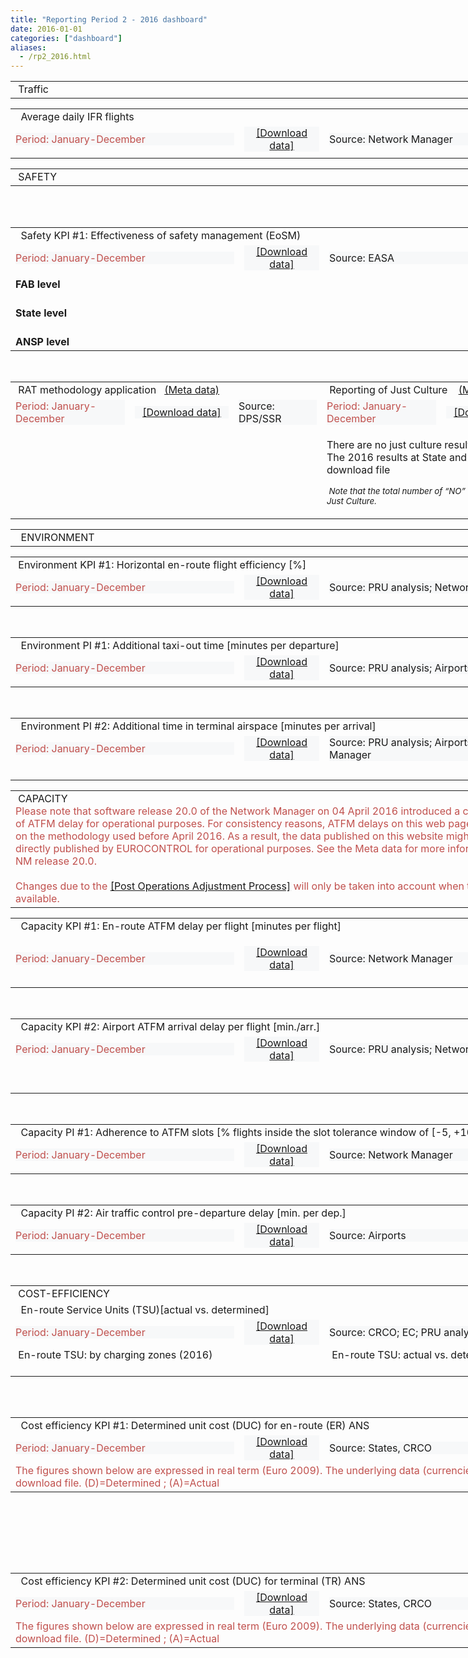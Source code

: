 ```yaml
---
title: "Reporting Period 2 - 2016 dashboard"
date: 2016-01-01
categories: ["dashboard"]
aliases:
  - /rp2_2016.html
---
```


<script type="text/javascript" src="//www.google.com/jsapi"></script><script type="text/javascript"> // load the visualisation API
google.load('visualization', '1', { packages: ['corechart', 'controls'] });
</script>
<script type="text/javascript">

function drawVisualization()
 {

// TRAFFIC - ERT FLTS - YY - CHART
 var crt_ertfltsYY = new google.visualization.ChartWrapper({
		chartType: 'ComboChart',
		containerId: 'crt_ertfltsYY',
		dataSourceUrl: '//docs.google.com/spreadsheets/d/1Ip-cVibeSuNUR3Hgt_EmfN2hUh-cJyh-gXSy_wKV-20/edit?usp=sharing&sheet=ERT_FLTS_YY&range=A5:E10',

		options: {
				width: 450, height: 170,
				chartArea: {left: 80, top: 30, width:'60%',height:'65%'},
				title: 'Average daily IFR flights (EU-wide)',
				titleTextStyle : {color: '#1F1F2E', fontSize: 12},
				legend: 'none',
				series: {
							0: {type: 'bars', color:'#7DD2F2', targetAxisIndex: 0},
							1: {type: 'lines', color:'#B89470', lineWidth: 2, pointSize: 7, targetAxisIndex: 1}
						},
				vAxes:{
							0:{	title:'Avg. daily IFR flights',
								titleTextStyle : {color: '#1F1F2E', fontSize: 11}, minValue: 0.00,
								textStyle:{color: '#1F1F2E'}},
							1:{	title:'year on year (%)',
								titleTextStyle : {color: '#1F1F2E', fontSize: 11}, maxValue: 0.04,
								textStyle:{color:'#B89470'}}
						}
				},
		view: {columns: [0,3,4], rows: [0,1,2,3,4]}
	}); crt_ertfltsYY.draw();


// TRAFFIC - ERT FLTS - MM - CHART
	var crt_ertfltsMM = new google.visualization.ChartWrapper({
		chartType: 'ComboChart',
		containerId: 'crt_ertfltsMM',
		dataSourceUrl: '//docs.google.com/spreadsheets/d/1Ip-cVibeSuNUR3Hgt_EmfN2hUh-cJyh-gXSy_wKV-20/edit?usp=sharing&sheet=ERT_FLTS_MM&range=A4:I64&tq=where%20I%3D1',
options: {
				width: 450, height: 190,
				chartArea: {left: 80, top: 30, width:'60%',height:'60%'},
				title: 'Avg. daily IFR flights',
				titleTextStyle : {color: 'grey', fontSize: 12},
				legend: 'none',
				series: {
							0: {type: 'bars', color:'#7DD2F2', targetAxisIndex: 0},
							1: {type: 'lines', color:'#B89470',lineWidth: 2, pointSize: 6, targetAxisIndex: 1}
						},
				vAxes:{
							0:{	title:'Avg. daily IFR flights',
								titleTextStyle : {color: '#1F1F2E', fontSize: 11}, minValue: 0.00,
								textStyle:{color: '#1F1F2E'}},
							1:{	title:'cum. change vs. prev. year (%)',
								titleTextStyle : {color: '#1F1F2E', fontSize: 11}, maxValue: 0.04,
								textStyle:{color:'#B89470'}}
						}
				},
		view: {columns: [2,6,7]}
	}); crt_ertfltsMM.draw();


// TRAFFIC - ERT FLTS - TABLE
	var tbl_ertflts_YY = new google.visualization.ChartWrapper({
		chartType: 'Table',
		containerId: 'tbl_ertflts_YY',
		dataSourceUrl: '//docs.google.com/spreadsheets/d/1Ip-cVibeSuNUR3Hgt_EmfN2hUh-cJyh-gXSy_wKV-20/edit?usp=sharing&sheet=ERT_FLTS_LOC&range=A5:F15',
		options:{allowHtml: false, width: 470, height: 340},
		view: {columns: [0,3,4,5]
		}
	}); tbl_ertflts_YY.draw();





  // EoSM - YY - CHART - [EU_YY]
    var crt_EoSMYY_ST = new google.visualization.ChartWrapper({
        chartType: 'ComboChart',
        containerId: 'crt_EoSMYY_ST',
        dataSourceUrl: 'https://docs.google.com/spreadsheets/d/1leb0YXcEDIvbQiMJ3bKZcLNxDNrLTSMm3jsmmwr2Lrs/edit?usp=sharing&sheet=EoSM_State_Score&range=A1:D31',
        options: {
            width: 475,
            height: 230,
            chartArea: {
                left: 50,
                top: 30,
                width: '85%',
                height: '50%'
            },
            title: 'Effectiveness of Safety Management score (State level)',
            titleTextStyle: {
                color: 'grey',
                fontSize: 12
            },
            legend: 'none',
            isStacked: 'true',
            seriesType: 'bars',
            colors: ['#7DD2F2'],
            vAxis: {
                title: 'EoSM score',
                titleTextStyle: {
                    color: 'grey',
                    fontSize: 11
                }
            },
            hAxis: {
                title: 'EASA verified results',
                titleTextStyle: {
                    color: 'grey',
                    fontSize: 11
                },
                type: 'string',
                slantedText: true,
                slantedTextAngle: 90,
                textStyle: {
                    color: 'grey',
                    fontSize: 10
                }
            }
        },
        view: {
            'columns': [0, 3]
        }
    });
    crt_EoSMYY_ST.draw();


  // EoSM - YY - CHART - [EU_YY]
    var crt_EoSMYY_AN = new google.visualization.ChartWrapper({
        chartType: 'ComboChart',
        containerId: 'crt_EoSMYY_AN',
        dataSourceUrl: 'https://docs.google.com/spreadsheets/d/1leb0YXcEDIvbQiMJ3bKZcLNxDNrLTSMm3jsmmwr2Lrs/edit?usp=sharing&sheet=EoSM_ANSP_Score&range=A1:D32',
        options: {
            width: 475,
            height: 230,
            chartArea: {
                left: 50,
                top: 30,
                width: '85%',
                height: '50%'
            },
            title: 'Effectiveness of Safety Management score (ANSP level)',
            titleTextStyle: {
                color: 'grey',
                fontSize: 12
            },
            legend: 'none',
            isStacked: 'true',
            seriesType: 'bars',
            colors: ['#7DD2F2'],
            vAxis: {
                title: 'EoSM score',
                titleTextStyle: {
                    color: 'grey',
                    fontSize: 11
                }
            },
            hAxis: {
                title: 'Verified by NSAs',
                titleTextStyle: {
                    color: 'grey',
                    fontSize: 11
                },
                type: 'string',
                slantedText: true,
                slantedTextAngle: 90,
                textStyle: {
                    color: 'grey',
                    fontSize: 10
                }
            }
        },
        view: {
            'columns': [0, 3]
        }
    });
    crt_EoSMYY_AN.draw();

  // EoSM - YY - CHART - [TABLE FAB]
    var tbl_EOSM_FAB_1 = new google.visualization.ChartWrapper({
        chartType: 'Table',
        containerId: 'tbl_EOSM_FAB_1',
        dataSourceUrl: 'https://docs.google.com/spreadsheets/d/1leb0YXcEDIvbQiMJ3bKZcLNxDNrLTSMm3jsmmwr2Lrs/edit?usp=sharing&sheet=EoSM_FAB_MIN_LEV&range=A3:K12',
        options: {
            header: true,
            allowHtml: true,
            width: 950,
            height: 150
        },
        view: {
            columns: [1, 2, 3, 4, 5, 6, 7, 8, 9, 10]
        }
    });
    tbl_EOSM_FAB_1.draw();


  // EoSM - YY - CHART - [TABLE STATE LEVEL]
    var tbl_EOSM_STA = new google.visualization.ChartWrapper({
        chartType: 'Table',
        containerId: 'tbl_EOSM_STA',
        dataSourceUrl: 'https://docs.google.com/spreadsheets/d/1leb0YXcEDIvbQiMJ3bKZcLNxDNrLTSMm3jsmmwr2Lrs/edit?usp=sharing&sheet=EoSM_State_MIN_LEV&range=A3:J33',
        options: {
            header: true,
            allowHtml: true,
            width: 950,
            height: 150
        },
        view: {
            columns: [1, 3, 4, 5, 6, 7, 8, 9]
        }
    });
    tbl_EOSM_STA.draw();

  // EoSM - YY - CHART - [TABLE ANSP LEVEL]
    var tbl_EOSM_ANSP = new google.visualization.ChartWrapper({
        chartType: 'Table',
        containerId: 'tbl_EOSM_ANSP',
        dataSourceUrl: 'https://docs.google.com/spreadsheets/d/1leb0YXcEDIvbQiMJ3bKZcLNxDNrLTSMm3jsmmwr2Lrs/edit?usp=sharing&sheet=EoSM_ANSP_MIN_LEV&range=A3:J34',
        options: {
            header: true,
            allowHtml: true,
            width: 950,
            height: 150
        },
        view: {
            columns: [1, 3, 4, 5, 6, 7, 8, 9]
        }
    });
    tbl_EOSM_ANSP.draw();


  // RAT - YY - CHART - [EU_YY]
    var Y15_crt_RAT = new google.visualization.ChartWrapper({
        chartType: 'ComboChart',
        containerId: 'Y15_crt_RAT',
        dataSourceUrl: 'https://docs.google.com/spreadsheets/d/1dLu943x8jVOynkIaoW0LmjDFYay5ap-xvgEbPesMNfw/edit?usp=sharing&sheet=SES_RP2&range=A1:B6',
        options: {
            width: 475,
            height: 230,
            chartArea: {
                left: 50,
                top: 30,
                width: '85%',
                height: '50%'
            },
            title: ' % severity assessed with RAT (EU RP2 States)',
            titleTextStyle: {
                color: 'grey',
                fontSize: 12
            },
            legend: 'none',
            isStacked: 'true',
            seriesType: 'bars',
            colors: ['#7DD2F2'],
            vAxis: {
                title: '% severity assessed',
                titleTextStyle: {
                    color: 'grey',
                    fontSize: 11
                }
            },
            hAxis: {
                title: 'The State level results can be found in the download file',
                titleTextStyle: {
                    color: 'grey',
                    fontSize: 11
                },
                type: 'string',
                //slantedText:true,
                //slantedTextAngle: 0,
                textStyle: {
                    color: 'grey',
                    fontSize: 11
                }
            }
        },
        view: {
            'columns': [0, 1]
        }
    });
    Y15_crt_RAT.draw();




// ENVIRONMENT - Horizontal flight efficiency - YY - CHART
	var crt_flteffYY = new google.visualization.ChartWrapper({
		chartType: 'ComboChart',
		containerId: 'crt_flteffYY',
		dataSourceUrl: '//docs.google.com/spreadsheets/d/1N0EH3rG0k-9ornfJXWWPks8iKBB8LBsx9WyqljHhc8c/edit?usp=sharing&sheet=FLT_EFF_YY&range=A5:G10',
			options:{
					width: 450, height: 180,
					chartArea: {left: 50, top: 30, width:'55%',height:'60%'},
					title: 'Horiz. en-route flight efficiency (yearly)',
					titleTextStyle : {color: 'grey', fontSize: 11},
			legend: {
                     position: 'right',
                     textStyle: { color: 'grey', fontSize: 10 }
					},
					series: {
								1: {type:'lines', color:'#5D7CBA', lineWidth: 1, pointSize: 3},
								0: {type:'lines', color:'#5D7CBA', lineWidth: 1, lineDashStyle: [6, 3]},
								3: {type:'lines', color:'#c0504d', lineWidth: 1, pointSize: 4, pointShape: 'diamond',},
							    2: {type:'lines', color:'#C0504D', lineWidth: 1, lineDashStyle: [6, 3]}
							},
					vAxis: {
                  title: 'Inefficiency (%)',
                  titleTextStyle: { color: 'grey', fontSize: 10 },
                  minValue: 0.02,
                  maxValue: 0.06,
                  viewWindow: { min: 0.02, max: 0.06 },
                  format: '0.0%'
               }
							,
					hAxis: {title: 'Annual values for the SES-RP2 area', titleTextStyle: {color: 'grey', fontSize: 10}}
				},
				view: {columns: [1,3,4,5,6] , rows: [0,1,2,3,4] }
	}); crt_flteffYY.draw();


// ENVIRONMENT - Horizontal flight efficiency - MM - CHART
    var crt_flteffMM = new google.visualization.ChartWrapper({
        chartType: 'LineChart',
        containerId: 'crt_flteffMM',
        dataSourceUrl: 'https://docs.google.com/spreadsheets/d/1N0EH3rG0k-9ornfJXWWPks8iKBB8LBsx9WyqljHhc8c/edit?usp=sharing&sheet=FLT_EFF_MM&range=A5:F65&tq=where%20F%3D1',
        options: {
            width: 450,
            height: 190,
            chartArea: {
                left: 50,
                top: 30,
                width: '55%',
                height: '50%'
            },
            title: 'Horiz. en-route flight efficiency (monthly)',
            titleTextStyle: {
                color: 'grey',
                fontSize: 11
            },
            legend: {
                position: 'right',
                textStyle: {
                    color: 'grey',
                    fontSize: 10
                }
            },
            series: {
                0: {
                    type: 'lines',
                    color: '#c0504d',
                    lineWidth: 1,
                    pointSize: 4,
                    pointShape: 'diamond'
                },
                1: {
                    type: 'lines',
                    color: '#5D7CBA',
                    lineWidth: 1,
                    pointSize: 3
                }
            },
            vAxis: {
                title: 'Inefficiency (%)',
                titleTextStyle: {
                    color: 'grey',
                    fontSize: 10
                },
                minValue: 0.02,
                maxValue: 0.06,
                viewWindow: {
                    min: 0.02,
                    max: 0.06
                },
                format: '0.0%'
            },
            hAxis: {
                title: 'Monthly values for the SES-RP2 area',
                titleTextStyle: {
                    color: 'grey',
                    fontSize: 10
                },
                type: 'string',
                slantedText: true,
                slantedTextAngle: 40,
                textStyle: {
                    fontSize: 11
                }
            }
        },
        view: {
            'columns': [0, 3, 4]
        }
    });
    crt_flteffMM.draw();


// ENVIRONMENT - Horizontal flight efficiency - TABLE
	var tbl_ert_flteff = new google.visualization.ChartWrapper({
		chartType: 'Table',
		containerId: 'tbl_ert_flteff',
		dataSourceUrl: '//docs.google.com/spreadsheets/d/1N0EH3rG0k-9ornfJXWWPks8iKBB8LBsx9WyqljHhc8c/edit?usp=sharing&sheet=ERT_FLT_EFF_FAB&range=A5:E15&hl=en_GB',
		options:{
		allowHtml: true,
		width: 470, height: 360,
		//style: {fontSize: 9}
		},
		view: {columns: [0,2,3,4]
		}
	}); tbl_ert_flteff.draw();

// ENVIRONMENT - ASMA DLY - LOC - TABLE
	var tbl_ASMAdly_LOC = new google.visualization.ChartWrapper({
		chartType: 'Table',
		containerId: 'tbl_ASMAdly_LOC',
		dataSourceUrl: '//docs.google.com/spreadsheets/d/1MdhOPUqTN4nvVcyU0LsfBJ3uNOGjv7x5O1VzQKekILg/edit?usp=sharing&sheet=ASMA_LOC&range=A5:F35',
		options:{ allowHtml: false, width: 470, height: 280},
		view: {columns: [0,5,1]}
	}); tbl_ASMAdly_LOC.draw();
// ENVIRONMENT - ASMA DLY - APT - TABLE
	var tbl_ASMAdly_APT = new google.visualization.ChartWrapper({
		chartType: 'Table',
		containerId: 'tbl_ASMAdly_APT',
		dataSourceUrl: '//docs.google.com/spreadsheets/d/1MdhOPUqTN4nvVcyU0LsfBJ3uNOGjv7x5O1VzQKekILg/edit?usp=sharing&sheet=ASMA_APT&range=A5:G180',
		options:{ allowHtml: false, width: 470, height: 280},
		view: {columns: [1,2,0,3]}
	}); tbl_ASMAdly_APT.draw();

// ENVIRONMENT - TAXI OUT DLY - LOC - TABLE
	var tbl_txdly_LOC = new google.visualization.ChartWrapper({
		chartType: 'Table',
		containerId: 'tbl_txdly_LOC',
		dataSourceUrl: '//docs.google.com/spreadsheets/d/1hLYGdDDyS6-6IXVyblXZiWptQ2FB818qoCn2g0msKas/edit?usp=sharing&sheet=TxOut_LOC&range=A5:F35',
		options:{ allowHtml: false, width: 470, height: 280},
		view: {columns: [0,5,1]}
	}); tbl_txdly_LOC.draw();
// ENVIRONMENT - TAXI OUT DLY - APT - TABLE
	var tbl_txdly_APT = new google.visualization.ChartWrapper({
		chartType: 'Table',
		containerId: 'tbl_txdly_APT',
		dataSourceUrl: '//docs.google.com/spreadsheets/d/1hLYGdDDyS6-6IXVyblXZiWptQ2FB818qoCn2g0msKas/edit?usp=sharing&sheet=TxOut_APT&range=A5:G180',
		options:{ allowHtml: false, width: 470, height: 280},
		view: {columns: [1,2,0,3]}
	}); tbl_txdly_APT.draw();

// CAPACITY - En-route ATFM delay - YY - CHART
	var crt_ertdlyYY = new google.visualization.ChartWrapper({
		chartType: 'ComboChart',
		containerId: 'crt_ertdlyYY',
		dataSourceUrl: '//docs.google.com/spreadsheets/d/1qrQvx2VBM5ig-HGvIIbHk_kkjJoQa5Wx0QOtC_4xIPE/edit?usp=sharing&alt=json&sheet=ERT_ATFM_YY&range=A5:F10',
		options:{
					width: 450, height: 160,
					chartArea: {left: 50, top: 30, width:'55%',height:'60%'},
					title: 'En-route ATFM delays (SES RP2 area)',
					titleTextStyle : {color: 'grey', fontSize: 11},
					legend: {position:'right',textStyle:{color: 'grey', fontSize: 10}},
					isStacked : 'true',
					series: {
								1: {type:'bars',color:'#7DD2F2'},
								0: {type:'lines',color:'D80032', lineWidth: 0.5, pointSize: 7}
							},
					vAxis: {title: 'minutes per flight', format: '0.00',
							titleTextStyle: {color: 'grey', fontSize: 10}}
				},
		view: {'columns': [0,4,1]}
	}); crt_ertdlyYY.draw();

// CAPACITY - En-route ATFM delay - MM - CHART
	var crt_ertdlyMM = new google.visualization.ChartWrapper({
		chartType: 'ComboChart',
		containerId: 'crt_ertdlyMM',
		dataSourceUrl: '//docs.google.com/spreadsheets/d/1qrQvx2VBM5ig-HGvIIbHk_kkjJoQa5Wx0QOtC_4xIPE/edit?usp=sharing&sheet=ERT_ATFM_MM&range=A5:G65&tq=where%20G%3D1',
		options:{
					width: 450, height: 190,
					chartArea: {left: 80, top: 30, width:'60%',height:'60%'},
					title: 'En-route ATFM delays (SES RP2 Area)',
					titleTextStyle : {color: 'grey', fontSize: 11},
					legend: {position:'right',textStyle:{color: 'grey', fontSize: 10}},
					isStacked : 'true',
					series: {
								0: {type:'lines',color:'#5D7CBA', lineWidth: 1, pointSize: 6},
								1: {type:'bars',color:'#7DD2F2'}
							},
					vAxis: {title: 'minutes per flight', format: '0.00',
							titleTextStyle: {color: 'grey',fontSize: 10}}
				},
		view: {'columns': [1,5,2]}
	}); crt_ertdlyMM.draw();

// ERT ATFM DLY - YY EU wide - TABLE
	var tbl_ertdly_YYtgt = new google.visualization.ChartWrapper({
		chartType: 'Table',
		containerId: 'tbl_ertdly_YYtgt',
		dataSourceUrl: '//docs.google.com/spreadsheets/d/1qrQvx2VBM5ig-HGvIIbHk_kkjJoQa5Wx0QOtC_4xIPE/edit?usp=sharing&sheet=ERT_ATFM_LOC&range=A5:F15&hl=en_GB',
		options:{allowHtml: false, width: 470, height: 280},
		view: {columns: [0,1,4,5]
		}
	}); tbl_ertdly_YYtgt.draw();

// CAPACITY - Airport ATFM arrival delay - YY - CHART
	var crt_aptATFMsesYY = new google.visualization.ChartWrapper({
		chartType: 'ComboChart',
		containerId: 'crt_aptATFMsesYY',
		dataSourceUrl: '//docs.google.com/spreadsheets/d/1_4ov3Bh400d9X2MNkXt8nH3BBpD7ipyhZULbKuGEAI4/edit?usp=sharing&sheet=APT_ATFM_SES_YY&range=A5:D10',
		options:{
					width: 450, height: 190,
					chartArea: {left: 80, top: 30, width:'60%',height:'60%'},
					title: 'Airport ATFM arrival delays (SES-RP2 airports)',
					titleTextStyle : {color: 'grey', fontSize: 11},
					legend: {position:'right',textStyle:{color: 'grey', fontSize: 10}},
					isStacked : 'true',
					seriesType: 'bars',
					colors: ['#7DD2F2'],
					vAxis: {title: 'minutes per arrival',  format: '0.00',
							titleTextStyle: {color: 'grey', fontSize: 10}}
				},
		view: { columns: [0,1] , rows: [0,1,2,3,4] }
	}); crt_aptATFMsesYY.draw();

// CAPACITY - Airport ATFM arrival delay - MM - CHART
	var crt_aptATFMsesMM = new google.visualization.ChartWrapper({
		chartType: 'ComboChart',
		containerId: 'crt_aptATFMsesMM',
		dataSourceUrl: '//docs.google.com/spreadsheets/d/1_4ov3Bh400d9X2MNkXt8nH3BBpD7ipyhZULbKuGEAI4/edit?usp=sharing&sheet=APT_ATFM_SES_MM&range=A5:G65&tq=where%20G%3D1',
				options:{
					width: 450, height: 190,
					chartArea: {left: 80, top: 30, width:'60%',height:'60%'},
					title: 'Airport arr. ATFM delays (SES-RP2 airports)',
					titleTextStyle : {color: 'grey', fontSize: 11},
					legend: {position:'right',textStyle:{color: 'grey', fontSize: 10}},
					isStacked : 'true',
					series: {
								0: {type:'lines',color:'#5D7CBA', lineWidth: 1, pointSize: 6},
								1: {type:'bars',color:'#7DD2F2'}
							},
					vAxis: {title: 'minutes per arrival', format: '0.00',
							titleTextStyle: {color: 'grey', fontSize: 10}}
						},
		view: {'columns': [1,5,2] }
	}); crt_aptATFMsesMM.draw();

// CAPACITY - Airport ATFM arrival delay - LOC - TABLE
	var tbl_aptATFM_LOC = new google.visualization.ChartWrapper({
		chartType: 'Table',
		containerId: 'tbl_aptATFM_LOC',
		dataSourceUrl: '//docs.google.com/spreadsheets/d/1_4ov3Bh400d9X2MNkXt8nH3BBpD7ipyhZULbKuGEAI4/edit?usp=sharing&sheet=APT_ATFM_LOC&range=A5:G35',
		options:{ allowHtml:true, width: 470, height: 280},
		view: {columns: [0,1,2,3,4]}
	}); tbl_aptATFM_LOC.draw();

// CAPACITY - Airport ATFM arrival delay - APT - TABLE
	var tbl_aptATFM_APT = new google.visualization.ChartWrapper({
		chartType: 'Table',
		containerId: 'tbl_aptATFM_APT',
		dataSourceUrl: '//docs.google.com/spreadsheets/d/1_4ov3Bh400d9X2MNkXt8nH3BBpD7ipyhZULbKuGEAI4/edit?usp=sharing&sheet=APT_ATFM_APT&range=A5:F180',
		options:{ allowHtml:true, width: 470, height: 280},
		view: {columns: [1,2,0,3]}
	}); tbl_aptATFM_APT.draw();

// CAPACITY - Airport ATFM slot adherence LOC - TABLE
	var tbl_aptATFMADH_LOC = new google.visualization.ChartWrapper({
		chartType: 'Table',
		containerId: 'tbl_aptATFMADH_LOC',
		dataSourceUrl: '//docs.google.com/spreadsheets/d/1aXO6pvE4Q6m7auDAGJv2VwXUOUd00-zfdLJbMBRYbkY/edit?usp=sharing&sheet=APT_ATFM_ADH_LOC&range=A5:B35',
		options:{ allowHtml:true, width: 470, height: 280},
		view: {columns: [0,1]}
	}); tbl_aptATFMADH_LOC.draw();

// CAPACITY - Airport ATFM slot adherence APT - TABLE
	var tbl_aptATFMADH_APT = new google.visualization.ChartWrapper({
		chartType: 'Table',
		containerId: 'tbl_aptATFMADH_APT',
		dataSourceUrl: '//docs.google.com/spreadsheets/d/1aXO6pvE4Q6m7auDAGJv2VwXUOUd00-zfdLJbMBRYbkY/edit?usp=sharing&sheet=APT_ATFM_ADH_APT&range=A5:D180',
		options:{ allowHtml:true, width: 470, height: 280},
		view: {columns: [1,2,0,3]}
	}); tbl_aptATFMADH_APT.draw();

// CAPACITY - Airport ATC pre-departure LOC - TABLE
	var tbl_aptATC_LOC = new google.visualization.ChartWrapper({
		chartType: 'Table',
		containerId: 'tbl_aptATC_LOC',
		dataSourceUrl: '//docs.google.com/spreadsheets/d/1fbGRbNRWg6XJyhGIuA-LgacvNGUtdLU_CqbtvP9Wwjo/edit?usp=sharing&sheet=APT_ATC_PRE_LOC&range=A5:E35',
		options:{ allowHtml:true, width: 470, height: 280},
		view: {columns: [0,4,1]}
	}); tbl_aptATC_LOC.draw();

// CAPACITY - Airport ATC pre-departure APT - TABLE
	var tbl_aptATC_APT = new google.visualization.ChartWrapper({
		chartType: 'Table',
		containerId: 'tbl_aptATC_APT',
		dataSourceUrl: '//docs.google.com/spreadsheets/d/1fbGRbNRWg6XJyhGIuA-LgacvNGUtdLU_CqbtvP9Wwjo/edit?usp=sharing&sheet=APT_ATC_PRE_APT&range=A5:F180',
		options:{ allowHtml:true, width: 470, height: 280},
		view: {columns: [1,2,0,3]}
	}); tbl_aptATC_APT.draw();

// ERT SU - TABLE
	var tbl_ertSU = new google.visualization.ChartWrapper({
		chartType: 'Table',
		containerId: 'tbl_ertSU',
		dataSourceUrl: '//docs.google.com/spreadsheets/d/1vr98Lgny8K4enpo3NhXVUIS0tqJ0Xf1SonxfeZwnv9g/edit?usp=sharing&sheet=ERT_SU_CZ&range=A5:I36',
		options:{ allowHtml:true, width: 470, height: 400},
		view: {columns: [0,3,6,8,5]}
	}); tbl_ertSU.draw();

// ERT SU - YY - CHART vs target - [EU_YY]
var crt_ertSUYYvstgt = new google.visualization.ChartWrapper({
		chartType: 'ComboChart',
		containerId: 'crt_ertSUYYvstgt',
		dataSourceUrl: '//docs.google.com/spreadsheets/d/1vr98Lgny8K4enpo3NhXVUIS0tqJ0Xf1SonxfeZwnv9g/edit?usp=sharing&sheet=ERT_SU_CZ&range=A5:M36',
		options:{
					width: 475, height: 400,
					chartArea: {left: 55, top: 30, width:'80%',height:'50%'},
					titleTextStyle : {color: 'grey', fontSize: 12},
					legend: {position:'bottom',textStyle:{color: 'grey', fontSize: 10}},
					series: {
								0: {type:'bars',color:'#7DD2F2'},
								1: {type:'lines',color:'green', lineWidth: 1},
							    2: {type:'lines',color:'D80032', lineWidth: 1}
							},
					vAxis: {title: 'actual vs. determined ERT SU',  format: '0%', viewWindow: { min: -0.15, max: 0.35 }, textStyle: {color: 'grey', fontSize: 11},
							titleTextStyle: {color: 'grey', fontSize: 10}},
					hAxis: {slantedTextAngle: 90,
							textStyle: {color: 'grey', fontSize: 10}}
				},
		view: {'columns': [0,8,10,12]}
	}); crt_ertSUYYvstgt.draw();

// ER CEF - STATE - TABLE
    var tbl_ertcef_state = new google.visualization.ChartWrapper({
        chartType: 'Table',
        containerId: 'tbl_ertcef_state',
        dataSourceUrl: 'https://docs.google.com/spreadsheets/d/1Q6DzCPVQP07T2yYBM9O9QjV6QmjGi7ehlMzezI4hsPY/edit?usp=sharing&sheet=ERT_CEF_STATE&range=A2:AJ32&hl=en_GB',
        options: {
            allowHtml: true,
            width: 950,
            height: 280
        },
        view: {columns: [0, 29, 30,31,33,34,35]}
    });
    tbl_ertcef_state.draw();

 // ER CEF - FAB - TABLE
    var tbl_ertcef_fab = new google.visualization.ChartWrapper({
        chartType: 'Table',
        containerId: 'tbl_ertcef_fab',
        dataSourceUrl: 'https://docs.google.com/spreadsheets/d/1Q6DzCPVQP07T2yYBM9O9QjV6QmjGi7ehlMzezI4hsPY/edit?usp=sharing&sheet=ERT_CEF_FAB&range=A2:N11&hl=en_GB',
        options: {
            allowHtml: true,
            width: 950,
            height: 270
        },
        view: {columns: [0, 7, 8, 9,11,12,13]}
    });
    tbl_ertcef_fab.draw();

 // TRM CEF - TCZ - TABLE
    var tbl_trcef_state = new google.visualization.ChartWrapper({
        chartType: 'Table',
        containerId: 'tbl_trcef_state',
        dataSourceUrl: 'https://docs.google.com/spreadsheets/d/11HvNJxV1uOvywak5seqy2CXGEKWl7jUJVdBO_MrE98w/edit?usp=sharing&sheet=TRM_CEF_STATE&range=A2:AJ39&hl=en_GB',
        options: {
            allowHtml: true,
            width: 950,
            height: 280
        },
        view: {columns: [0, 29, 30,31,33,34,35]}
    });
    tbl_trcef_state.draw();

 // TRM CEF - FAB - TABLE
    var tbl_trcef_fab = new google.visualization.ChartWrapper({
        chartType: 'Table',
        containerId: 'tbl_trcef_fab',
        dataSourceUrl: 'https://docs.google.com/spreadsheets/d/11HvNJxV1uOvywak5seqy2CXGEKWl7jUJVdBO_MrE98w/edit?usp=sharing&sheet=TRM_CEF_FAB&range=A2:N11&hl=en_GB',
        options: {
            allowHtml: true,
            width: 950,
            height: 270
        },
        view: {columns: [0, 7, 8, 9,11,12,13]}
    });
    tbl_trcef_fab.draw();

}
google.setOnLoadCallback(drawVisualization)
</script>


<table style="text-align: left; width: 950px;" border="0" cellpadding="2" cellspacing="2">
<tbody>
<tr>
<td colspan="2" rowspan="1" style="width: 950px">
<div class="head2">&nbsp;Traffic</div>
</td>
</tr>

<table style="width: 950px;" border="0" cellpadding="1" cellspacing="1">
<tbody>
<tr>
<td colspan="4" rowspan="1">
<div class="head3">&nbsp; Average daily IFR flights</div>
</td>
</tr>
<tr>
<td>
<div style="width: 350px; text-align: left; background-color:#f7f8f9; vertical-align: top;" class="data-period"> <span style="color:#C0504D;">
Period: January-December</span></div></td>
<td>
<div style="width: 120px; text-align: center; background-color:#f7f8f9; vertical-align: top;"><span style="color: rgb(102, 102, 102);">
<a href="//docs.google.com/spreadsheets/d/1Ip-cVibeSuNUR3Hgt_EmfN2hUh-cJyh-gXSy_wKV-20/edit?usp=sharing&hl=en_GB" target="_blank">[Download data]</a>
</span></div></td>
<td>
<div style="width: 350px; text-align: left; background-color:#f7f8f9; vertical-align: top;" class="data-source">
Source: Network Manager</div></td>
<td>
<div style="width: 120px; text-align: center; background-color:#f7f8f9; vertical-align: top;"> <span style="color: rgb(102, 102, 102);">
<a href='{{< relref "/metadata/minutes-of-en-route-atfm-delay-per-flight-ses-rp2.md" >}}' target="_blank">[Meta data]</a>
</span></div></td>

</tr>
<tr>
<td colspan="2" rowspan="1" style="width: 475px; vertical-align: top;">
<div style="float: left;" id="crt_ertfltsYY"></div>
<div style="float: left;" id="crt_ertfltsMM"></div>

<td colspan="2" rowspan="1" style="width: 475px; vertical-align: top;">
<div style="float: top;" id="tbl_ertflts_YY"></div>

</tr>
</tbody>
</table>
</tbody>
</table>


<table style="text-align: left; width: 950px;" border="0" cellpadding="2" cellspacing="2">
<tbody>
<tr>
<td colspan="4" rowspan="1" style="width: 950px">
<div class="head2">&nbsp;SAFETY</div>
</td>
</tr>
<table style="width: 950px;" border="0" cellpadding="1" cellspacing="1">
<tbody>
<tr>
<td colspan="4" rowspan="1">
<div class="head3">&nbsp; Safety KPI #1: Effectiveness of safety management (EoSM)</div>
</td>
</tr>
<tr>
<td>
<div style="width: 350px; text-align: left; background-color:#f7f8f9; vertical-align: top;" class="data-period"> <span style="color:#C0504D;">
Period: January-December</span></div>
</td>
<td>
<div style="width: 120px; text-align: center; background-color:#f7f8f9; vertical-align: top;"><span style="color: rgb(102, 102, 102);">
<a href="https://docs.google.com/spreadsheets/d/1leb0YXcEDIvbQiMJ3bKZcLNxDNrLTSMm3jsmmwr2Lrs/edit?usp=sharing" target="_blank">[Download data]</a>
</span></div>
</td>
<td>
<div style="width: 350px; text-align: left; background-color:#f7f8f9; vertical-align: top;" class="data-source">
Source: EASA</div>
</td>
<td>
<div style="width: 120px; text-align: center; background-color:#f7f8f9; vertical-align: top;"> <span style="color: rgb(102, 102, 102);">
<a href='{{< relref "/metadata/effectiveness-of-safety-management.md" >}}' target="_blank">[Meta data]</a>
</span></div>
</td>
</tr>
<tr>
<td colspan="2" rowspan="1" style="width: 475px; vertical-align: top;">
<div style="float: top;" id="crt_EoSMYY_ST"></div>
<td colspan="2" rowspan="1" style="width: 475px; vertical-align: top;">
<div style="float: top;" id="crt_EoSMYY_AN"></div>
</td>
</tr>
<tr>
<td colspan="4" rowspan="1" style="width: 950px; vertical-align: top;">
<div><b>FAB level</b></div>
<div style="float: top;" id="tbl_EOSM_FAB_1"></div>
</tr>
<br>
<tr>
<td colspan="4" rowspan="1" style="width: 950px; vertical-align: top;">
<br>
<div><b>State level</b></div>
<div style="float: top;" id="tbl_EOSM_STA"></div>
</td>
</tr>
<tr>
<td colspan="4" rowspan="1" style="width: 950px; vertical-align: top;">
<br>
<div><b>ANSP level</b></div>
<div style="float: top;" id="tbl_EOSM_ANSP"></div>
</td>
<br>
</tr>
</tbody>
</table>
<table style="text-align: left; width: 950px;" border="0" cellpadding="2" cellspacing="2">
<tbody>
<br>
<tr>
<td colspan="3" rowspan="1" style="width: 475px, text-align: center; vertical-align: top;">
<div class="head4">&nbsp;RAT methodology application&nbsp;&nbsp;
<a href='{{< relref "/metadata/rat-methodology-application.md" >}}' target="_blank">(Meta data)</a></div>
</td>
<td colspan="3" rowspan="1" style="width: 475px, text-align: center; vertical-align: top;">
<div class="head4">&nbsp;Reporting of Just Culture &nbsp;&nbsp;
<a href='{{< relref "/metadata/reporting-of-just-culture.md" >}}' target="_blank">(Meta data)</a> </div>
</td>
</tr>
<tr>
<td>
<div style="width: 175px; text-align: left; background-color:#f7f8f9; vertical-align: top;" class="data-period"> <span style="color:#C0504D;">
Period: January-December</span></div>
</td>
<td>
<div style="width: 150px; text-align: center; background-color:#f7f8f9; vertical-align: top;"><span style="color: rgb(102, 102, 102);">
<a href="https://docs.google.com/spreadsheets/d/160-P769ewud3-dcR7kwhw6m7g0acg8ldp_9zdYCfm9c/edit?usp=sharing" target="_blank">[Download data]</a>
</span></div>
</td>
<td>
<div style="width: 125px; text-align: left; background-color:#f7f8f9; vertical-align: top;" class="data-source">Source: DPS/SSR</div>
</td>
<td>
<div style="width: 175px; text-align: left; background-color:#f7f8f9; vertical-align: top;" class="data-period"> <span style="color:#C0504D;">
Period: January-December</span></div>
</td>
<td>
<div style="width: 150px; text-align: center; background-color:#f7f8f9; vertical-align: top;"><span style="color: rgb(102, 102, 102);">
<a href="https://docs.google.com/spreadsheets/d/1Ck1CEYiWZnN_C716rH7UHvCe7WXvB52Uhpnc_qLpA64/edit?usp=sharing" target="_blank">[Download data]</a>
</span></div>
</td>
<td>
<div style="width: 125px; text-align: left; background-color:#f7f8f9; vertical-align: top;" class="data-source">Source: EASA</div>
</td>
</tr>
<tr>
<td colspan="3" rowspan="1">
<div style="float: top;" id="Y15_crt_RAT"></div>
</td>
<td colspan="3" rowspan="1">
<div style="text-align: left; vertical-align: top">
<p>There are no just culture results at European wide level.
<br>The 2016 results at State and ANSP level can be found in the download file</p>
<p><small><i>&nbsp;Note that the total number of "NO" answers may not reflect an absence of Just Culture.</i></small></p>
</div>
</td>
</tr>
</tbody>
</table>
</tbody>
</table>

<table style="text-align: left; width: 950px;" border="0" cellpadding="2" cellspacing="2">
<tbody>
<tr>
<td colspan="4" rowspan="1" style="width: 950px">
<div class="head2">&nbsp; ENVIRONMENT</div>
</td>
</tr>

<table style="width: 950px;" border="0" cellpadding="1" cellspacing="1">
<tbody>
<tr>
<td colspan="4" rowspan="1">
<div class="head3">&nbsp;Environment KPI #1: Horizontal en-route flight efficiency [%]</div>
</td>
</tr>
<tr>
<td>
<div style="width: 350px; text-align: left; background-color:#f7f8f9; vertical-align: top;" class="data-period"> <span style="color:#C0504D;">
Period: January-December</span></div></td>
<td>
<div style="width: 120px; text-align: center; background-color:#f7f8f9; vertical-align: top;"><span style="color: rgb(102, 102, 102);">
<a href="//docs.google.com/spreadsheets/d/1N0EH3rG0k-9ornfJXWWPks8iKBB8LBsx9WyqljHhc8c/edit?usp=sharing&hl=en_GB" target="_blank">[Download data]</a>
</span></div></td>
<td>
<div style="width: 350px; text-align: left; background-color:#f7f8f9; vertical-align: top;" class="data-source">
Source: PRU analysis; Network Manager</div></td>
<td>
<div style="width: 120px; text-align: center; background-color:#f7f8f9; vertical-align: top;"> <span style="color: rgb(102, 102, 102);">
<a href='{{< relref "/metadata/average-horizontal-en-route-inefficiency.md" >}}' target="_blank">[Meta data]</a>
</span></div></td>

</tr>
<tr>
<td colspan="2" rowspan="1" style="width: 475px; vertical-align: top;">
<div style="float: left;" id="crt_flteffYY"></div>
<div style="float: left;" id="crt_flteffMM"></div>
<td colspan="2" rowspan="1" style="width: 475px; vertical-align: top;">
<div style="float: top;" id="tbl_ert_flteff"></div>
</tr>
</tbody>
</table><br>

<table style="width: 950px;" border="0" cellpadding="1" cellspacing="1">
<tbody>
<tr>
<td colspan="4" rowspan="1">
<div class="head3">&nbsp; Environment PI #1: Additional taxi-out time [minutes per departure]</div>
</td>
</tr>
<tr>
<td>
<div style="width: 350px; text-align: left; background-color:#f7f8f9; vertical-align: top;" class="data-period"> <span style="color:#C0504D;">
Period: January-December</span></div></td>
<td>
<div style="width: 120px; text-align: center; background-color:#f7f8f9; vertical-align: top;"><span style="color: rgb(102, 102, 102);">
<a href="//docs.google.com/spreadsheets/d/1hLYGdDDyS6-6IXVyblXZiWptQ2FB818qoCn2g0msKas/edit?usp=sharing&hl=en_GB" target="_blank">[Download data]</a>
</span></div></td>
<td>
<div style="width: 350px; text-align: left; background-color:#f7f8f9; vertical-align: top;">
Source: PRU analysis; Airports</div></td>
<td>
<div style="width: 120px; text-align: center; background-color:#f7f8f9; vertical-align: top;"> <span style="color: rgb(102, 102, 102);">
<a href='{{< relref "/metadata/additional-taxi-out-time.html" >}}' target="_blank">[Meta data]</a>
</span></div></td>

</tr>
<tr>
<td colspan="2" rowspan="1" style="width: 475px; vertical-align: top;">
<div style="float: top;" id="tbl_txdly_LOC"></div>
<td colspan="2" rowspan="1" style="width: 475px; vertical-align: top;">
<div style="float: top;" id="tbl_txdly_APT"></div></td>
</tr>
</tbody>
</table>
<br>
<table style="width: 950px;" border="0" cellpadding="1" cellspacing="1">
<tbody>
<tr>
<td colspan="4" rowspan="1">
<div class="head3">&nbsp; Environment PI #2: Additional time in terminal airspace [minutes per arrival]</div>
</td>
</tr>
<tr>
<td>
<div style="width: 350px; text-align: left; background-color:#f7f8f9; vertical-align: top;" class="data-period"> <span style="color:#C0504D;">
Period: January-December</span></div></td>
<td>
<div style="width: 120px; text-align: center; background-color:#f7f8f9; vertical-align: top;"><span style="color: rgb(102, 102, 102);">
<a href="//docs.google.com/spreadsheets/d/1MdhOPUqTN4nvVcyU0LsfBJ3uNOGjv7x5O1VzQKekILg/edit?usp=sharing&hl=en_GB" target="_blank">[Download data]</a>
</span></div></td>

<td>
<div style="width: 350px; text-align: left; background-color:#f7f8f9; vertical-align: top;" class="data-source">
Source: PRU analysis; Airports; Network Manager</div></td>
<td>
<div style="width: 120px; text-align: center; background-color:#f7f8f9; vertical-align: top;"> <span style="color: rgb(102, 102, 102);">
<a href='{{< relref "/metadata/additional-asma-time.html" >}}' target="_blank">[Meta data]</a>
</span></div></td>

</tr>
<tr>
<td colspan="2" rowspan="1" style="width: 475px; vertical-align: top;">
<div style="float: top;" id="tbl_ASMAdly_LOC"></div><br>	</td>
<td colspan="2" rowspan="1" style="width: 475px; vertical-align: top;">
<div style="float: top" id="tbl_ASMAdly_APT"></div><br>	</td>
</tr>
</tbody>
</table>

</tbody>
</table>

<table style="text-align: left; width: 950px;" border="0" cellpadding="2" cellspacing="2">
<tbody>
<tr>
<td colspan="4" rowspan="1" style="width: 950px">
<div class="head2">&nbsp;CAPACITY</div>
<span style="color:#C0504D;">Please note that software release 20.0 of the Network Manager on 04 April 2016 introduced a change in the computation of ATFM delay for operational purposes. For consistency reasons, ATFM delays on this web page will continue to be based on the methodology used before April 2016. As a result, the data published on this website might deviate from the data directly published by EUROCONTROL for operational purposes.
See the Meta data for more information on the changes in NM release 20.0.<br><br>
Changes due to the <a href="https://www.eurocontrol.int/publications/post-operations-performance-adjustment-process" target="_blank">[Post Operations Adjustment Process]</a> will only be taken into account when the full year 2016 is available.
</span>
</td>
</tr>

<table style="width: 950px;" border="0" cellpadding="1" cellspacing="1">
<tbody>
<tr>
<td colspan="4" rowspan="1">
<div class="head3">&nbsp; Capacity KPI #1: En-route ATFM delay per flight [minutes per flight]</div>
</div>
</td>
</tr>
<tr>
<td>
<div style="width: 350px; text-align: left; background-color:#f7f8f9; vertical-align: top;" class="data-period"> <span style="color:#C0504D;">
Period: January-December</span></div></td>
<td>
<div style="width: 120px; text-align: center; background-color:#f7f8f9; vertical-align: top;"><span style="color: rgb(102, 102, 102);">
<a href="//docs.google.com/spreadsheets/d/1qrQvx2VBM5ig-HGvIIbHk_kkjJoQa5Wx0QOtC_4xIPE/edit?usp=sharing&hl=en_GB" target="_blank">[Download data]</a>

</span></div></td>
<td>
<div style="width: 350px; text-align: left; background-color:#f7f8f9; vertical-align: top;" class="data-source">
Source: Network Manager</div></td>
<td>
<div style="width: 120px; text-align: center; background-color:#f7f8f9; vertical-align: top;"> <span style="color: rgb(102, 102, 102);">
<a href='{{< relref "/metadata/minutes-of-en-route-atfm-delay-per-flight-ses-rp2.md" >}}' target="_blank">[Meta data]</a>
</span></div></td>

</tr>
<tr>
<td colspan="2" rowspan="1" style="width: 475px; vertical-align: top;">
<div style="float: left;" id="crt_ertdlyYY"></div>
<div style="float: left;" id="crt_ertdlyMM"></div>

<td colspan="2" rowspan="1" style="width: 475px; vertical-align: top;">
<div style="float: top;" id="tbl_ertdly_YYtgt"></div>

</tr>
</tbody>
</table><br>


<table style="width: 950px;" border="0" cellpadding="1" cellspacing="1">
<tbody>
<tr>
<td colspan="4" rowspan="1">
<div class="head3">&nbsp; Capacity KPI #2: Airport ATFM arrival delay per flight [min./arr.]</div>
</td>
</tr>
<tr>
<td>
<div style="width: 350px; text-align: left; background-color:#f7f8f9; vertical-align: top;" class="data-period"> <span style="color:#C0504D;">
Period: January-December</span></div></td>
<td>
<div style="width: 120px; text-align: center; background-color:#f7f8f9; vertical-align: top;"><span style="color: rgb(102, 102, 102);">
<a href="//docs.google.com/spreadsheets/d/1_4ov3Bh400d9X2MNkXt8nH3BBpD7ipyhZULbKuGEAI4/edit?usp=sharing&hl=en_GB" target="_blank">[Download data]</a>
</span></div></td>
<td>
<div style="width: 350px; text-align: left; background-color:#f7f8f9; vertical-align: top;" class="data-source">
Source: PRU analysis; Network Manager</div></td>
<td>
<div style="width: 120px; text-align: center; background-color:#f7f8f9; vertical-align: top;"> <span style="color: rgb(102, 102, 102);">
<a href='{{< relref "/metadata/airport-atfm-delay.md" >}}' target="_blank">[Meta data]</a>
</span></div></td>

</tr>
<tr>
<td colspan="2" rowspan="1" style="width: 475px; vertical-align: top;">
<div style="float: left;" id="crt_aptATFMsesYY"></div><br><br>
<div style="float: top;" id="tbl_aptATFM_LOC"></div>


<td colspan="2" rowspan="1" style="width: 475px; vertical-align: top;">
<div style="float: left;" id="crt_aptATFMsesMM"></div><br><br>
<div style="float: top;" id="tbl_aptATFM_APT"></div>

</tr>
</tbody>
</table>	<br>

<table style="width: 950px;" border="0" cellpadding="1" cellspacing="1">
<tbody>
<tr>
<td colspan="4" rowspan="1">
<div class="head3">&nbsp; Capacity PI #1: Adherence to ATFM slots [% flights inside the slot tolerance window of [-5, +10 min.]]</div>
</td>
</tr>
<tr>
<td>
<div style="width: 350px; text-align: left; background-color:#f7f8f9; vertical-align: top;" class="data-period"> <span style="color:#C0504D;">
Period: January-December</span></div></td>
<td>
<div style="width: 120px; text-align: center; background-color:#f7f8f9; vertical-align: top;"><span style="color: rgb(102, 102, 102);">
<a href="//docs.google.com/spreadsheets/d/1aXO6pvE4Q6m7auDAGJv2VwXUOUd00-zfdLJbMBRYbkY/edit?usp=sharing&hl=en_GB" target="_blank">[Download data]</a>
</span></div></td>
<td>
<div style="width: 350px; text-align: left; background-color:#f7f8f9; vertical-align: top;" class="data-source">
Source: Network Manager</div></td>
<td>
<div style="width: 120px; text-align: center; background-color:#f7f8f9; vertical-align: top;"> <span style="color: rgb(102, 102, 102);">
<a href='{{< relref "/metadata/atfm-slot-adherence.md" >}}' target="_blank">[Meta data]</a>
</span></div></td>

</tr>
<tr>
<td colspan="2" rowspan="1" style="width: 475px; vertical-align: top;">
<div style="float: top;" id="tbl_aptATFMADH_LOC"></div>
<td colspan="2" rowspan="1" style="width: 475px; vertical-align: top;">
<div style="float: top;" id="tbl_aptATFMADH_APT"></div>
</tr>
</tbody>
</table><br>


<table style="width: 950px;" border="0" cellpadding="1" cellspacing="1">
<tbody>
<tr>
<td colspan="4" rowspan="1">
<div class="head3">&nbsp; Capacity PI #2: Air traffic control pre-departure delay [min. per dep.]</div>
</td>
</tr>
<tr>
<td>
<div style="width: 350px; text-align: left; background-color:#f7f8f9; vertical-align: top;" class="data-period"> <span style="color:#C0504D;">
Period: January-December</span></div></td>
<td>
<div style="width: 120px; text-align: center; background-color:#f7f8f9; vertical-align: top;"><span style="color: rgb(102, 102, 102);">
<a href="//docs.google.com/spreadsheets/d/1fbGRbNRWg6XJyhGIuA-LgacvNGUtdLU_CqbtvP9Wwjo/edit?usp=sharing&hl=en_GB" target="_blank">[Download data]</a>
</span></div></td>

<td>
<div style="width: 350px; text-align: left; background-color:#f7f8f9; vertical-align: top;">
Source: Airports</div></td>
<td>
<div style="width: 120px; text-align: center; background-color:#f7f8f9; vertical-align: top;"> <span style="color: rgb(102, 102, 102);">
<a href='{{< relref "/metadata/atc-pre-departure-delay.md" >}}' target="_blank">[Meta data]</a>
</span></div></td>

</tr>
<tr>
<td colspan="2" rowspan="1" style="width: 475px; vertical-align: top;">
<div style="float: top;" id="tbl_aptATC_LOC"></div></td>
<td colspan="2" rowspan="1" style="width: 475px; vertical-align: top;">
<div style="float: top;" id="tbl_aptATC_APT"></div></td>
</tr>
</tbody>
</table><br>

</tbody>
</table>


<table style="text-align: left; width: 950px;" border="0" cellpadding="2" cellspacing="2">
<tbody>

<tr>
<td colspan="4" rowspan="1" style="width: 950px">
<div class="head2">&nbsp;COST-EFFICIENCY</div>
</td>
<tr>
<td colspan="4" rowspan="1">
<div class="head3">&nbsp; En-route Service Units (TSU)[actual vs. determined]</div>
</td>
</tr>

<tr>
<td>
<div style="width: 350px; text-align: left; background-color:#f7f8f9; vertical-align: top;" class="data-period"> <span style="color:#C0504D;">
Period: January-December</span></div>
</td>
<td>
<div style="width: 120px; text-align: center; background-color:#f7f8f9; vertical-align: top;"><span style="color: rgb(102, 102, 102);">
<a href="https://docs.google.com/spreadsheets/d/1vr98Lgny8K4enpo3NhXVUIS0tqJ0Xf1SonxfeZwnv9g/edit?usp=sharing" target="_blank">[Download data]</a>
</span></div>
</td>
<td>
<div style="width: 350px; text-align: left; background-color:#f7f8f9; vertical-align: top;">
Source: CRCO; EC; PRU analysis </div>
</td>
<td>
<div style="width: 120px; text-align: center; background-color:#f7f8f9; vertical-align: top;"> <span style="color: rgb(102, 102, 102);">
</span></div>
</td>
</tr>

<tr>
<td colspan="2" rowspan="1" style="width: 475px, text-align: center; vertical-align: top; ">
<div class="head4">&nbsp;En-route TSU: by charging zones (2016)</div>
<div style="text-align: left; vertical-align: top;">
<div style="float: top;" id="tbl_ertSU"></div>
<br>
</td>
<td colspan="2" rowspan="1" style="width: 475px, text-align: center; vertical-align: top; ">
<div class="head4">&nbsp;En-route TSU: actual vs. determined (2016)</div>
<div style="text-align: left; vertical-align: top;">
<div style="float: top;" id="crt_ertSUYYvstgt"></div>
</td>
</tr>
</tbody>
</table>

<table style="text-align: left; width: 950px;" border="0" cellpadding="2" cellspacing="2">
<tbody>
<table style="width: 950px;" border="0" cellpadding="1" cellspacing="1">
<tbody>
<tr>
<td colspan="4" rowspan="1">
<div class="head3">&nbsp; Cost efficiency KPI #1: Determined unit cost (DUC) for en-route (ER) ANS</div>
</td>
</tr>

<tr>
<td>
<div style="width: 350px; text-align: left; background-color:#f7f8f9; vertical-align: top;" class="data-period"> <span style="color:#C0504D;">
Period: January-December</span></div>
</td>
<td>
<div style="width: 120px; text-align: center; background-color:#f7f8f9; vertical-align: top;"><span style="color: rgb(102, 102, 102);">
<a href="https://docs.google.com/spreadsheets/d/1Q6DzCPVQP07T2yYBM9O9QjV6QmjGi7ehlMzezI4hsPY/edit?usp=sharing&hl=en_GB" target="_blank">[Download data]</a>
</span></div>
</td>
<td>
<div style="width: 350px; text-align: left; background-color:#f7f8f9; vertical-align: top;">
Source: States, CRCO</div>
</td>
<td>
<div style="width: 120px; text-align: center; background-color:#f7f8f9; vertical-align: top;"> <span style="color: rgb(102, 102, 102);">
<a href='{{< relref "/metadata/rp2.md" >}}' target="_blank">[Meta data]</a>
</span></div>
</td>
</tr>
<br>

<tr>
<td colspan="4" rowspan="1" style="width: 950px">
<span style="color:#C0504D;">The figures shown below are expressed in real term (Euro 2009). The underlying data (currencies, etc.) are available in the download file.
(D)=Determined ; (A)=Actual
</span>
</td>
</tr>
</tbody>
</table>

<tr>
<td colspan="1" rowspan="1" style="width: 950px; vertical-align: top;">
<div id="tbl_ertcef_state"></div>
</td>
<br>
</tr>

<tr>
<td colspan="1" rowspan="1" style="width: 950px; vertical-align: top;">
<div id="tbl_ertcef_fab"></div>
</td>
</tr>
</tbody>
</table>

<br>

<table style="text-align: left; width: 950px;" border="0" cellpadding="2" cellspacing="2">
<tbody>
<table style="width: 950px;" border="0" cellpadding="1" cellspacing="1">
<tbody>
<tr>
<td colspan="4" rowspan="1">
<div class="head3">&nbsp; Cost efficiency KPI #2: Determined unit cost (DUC) for terminal (TR) ANS</div>
</td>
</tr>

<tr>
<td>
<div style="width: 350px; text-align: left; background-color:#f7f8f9; vertical-align: top;" class="data-period"> <span style="color:#C0504D;">
Period: January-December</span></div>
</td>
<td>
<div style="width: 120px; text-align: center; background-color:#f7f8f9; vertical-align: top;"><span style="color: rgb(102, 102, 102);">
<a href="https://docs.google.com/spreadsheets/d/11HvNJxV1uOvywak5seqy2CXGEKWl7jUJVdBO_MrE98w/edit?usp=sharing&hl=en_GB" target="_blank">[Download data]</a>
</span></div>
</td>
<td>
<div style="width: 350px; text-align: left; background-color:#f7f8f9; vertical-align: top;">
Source: States, CRCO</div>
</td>
<td>
<div style="width: 120px; text-align: center; background-color:#f7f8f9; vertical-align: top;"> <span style="color: rgb(102, 102, 102);">
<a href='{{< relref "/metadata/rp2.md" >}}' target="_blank">[Meta data]</a>
</span></div>
</td>
</tr>

<br>
<tr>
<td colspan="4" rowspan="1" style="width: 950px">
<span style="color:#C0504D;">The figures shown below are expressed in real term (Euro 2009). The underlying data (currencies, etc.) are available in the download file.
(D)=Determined ; (A)=Actual
</span>
</td>
</tr>

</tbody>
</table>

<tr>
<td colspan="1" rowspan="1" style="width: 950px; vertical-align: top;">
<div id="tbl_trcef_state"></div>
</td>
<br>
</tr>

<tr>
<td colspan="1" rowspan="1" style="width: 950px; vertical-align: top;">
<div id="tbl_trcef_fab"></div>
</td>
</tr>

</tbody>
</table>






